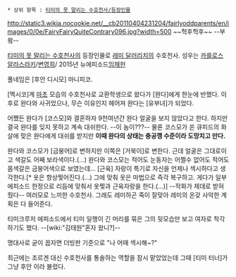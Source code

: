  * 상위 항목 : [[티미의 못 말리는 수호천사/등장인물]]

http://static3.wikia.nocookie.net/__cb20110404231204/fairlyoddparents/en/images/0/0e/FairyFairyQuiteContrary096.jpg?width=500
~~헉후헉후~~ --부왘--

[[티미의 못 말리는 수호천사]]의 등장인물로 [[레미 달러리치]]의 수호천사.
성우는 [[카를로스 알라스라키]]/[[변영희]]/ 2015년 뉴에피소드[[임채헌]]

풀네임은 [후안 디시모] 마니피코.

[멕시코]계 [[마초]] 모습의 수호천사로 교환학생으로 왔다가 [완다]에게 한눈에 반했다. 이후로 완다와 사귀었으나, 무슨 이유인지 헤어져 완다는 [유부녀]가 되었다. 

어쨌든 완다가 [코스모]와 결혼하자 9천여년간 완다 얼굴을 보지 않았다고 한다. 하지만 결국 완다를 잊지 못하고 계속 대쉬한다. --이 놈이???-- 물론 코스모가 쏜 큐피드의 화살에 맞은 완다에게 대쉬를 받지만 '''이때 완다의 상태는 충공깽 수준이라 도망치고 만다.''' 

완다와 코스모가 [금붕어]로 변하지만 이쪽은 [거북이]로 변한다. 근데 얼굴은 그대로이고 색갈도 어째 보라색이다.(...) 완다와 코스모는 적어도 눈동자는 어쩔수 없어도 적어도 몸색갈은 금붕어색으로 보였는데... [근육] 자랑이 특기로 자신을 언제나 섹시하다고 생각한다.[* 옷은 항상찢어진다.(...) 그에 맞춰 옷은 마법으로 즉각 복구하고. 게다가 일부 에피소드 한정으로 리듬에 맞춰서 옷찢과 근육자랑을 한다.(...)] --작화가 제데로 받혀줬다-- 여러모로 느끼한 수호천사. 그래도 레미하곤 죽이 잘맞아 레미의 온갖 사악한 계획은 다 들어준다.

티미크루저 에피소드에서 티미 일행이 긴 머리를 묶은 그의 뒷모습만 보고 여자로 착각하기도 했다. --[wiki:"김태원"혼자 왔니?]--

명대사로 굳이 꼽자면 더빙판 기준으로 "나 어때 섹시해~?"

최근에는 조르겐 대신 수호천사를 통솔하는 역할을 잠시 맡았었는데 그때 [티미 터너]가 그냥 후안 이라 불렀다. 
